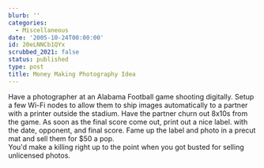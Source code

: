```yaml
---
blurb: ''
categories:
  - Miscellaneous
date: '2005-10-24T00:00:00'
id: 20eLNNCb1QYx
scrubbed_2021: false
status: published
type: post
title: Money Making Photography Idea
---
```


Have a photographer at an Alabama Football game shooting digitally.
Setup a few Wi-Fi nodes to allow them to ship images automatically
to a partner with a printer outside the stadium. Have the partner
churn out 8x10s from the game. As soon as the final score come out,
print out a nice label. with the date, opponent, and final score.
Fame up the label and photo in a precut mat and sell them for $50 a
pop.  
You'd make a killing right up to the point when you got busted for
selling unlicensed photos.
